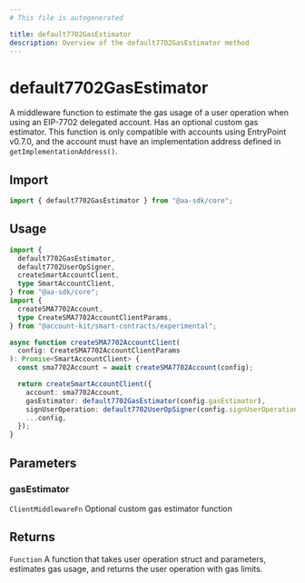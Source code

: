 ```yaml
---
# This file is autogenerated

title: default7702GasEstimator
description: Overview of the default7702GasEstimator method
---
```


# default7702GasEstimator

A middleware function to estimate the gas usage of a user operation when using an EIP-7702 delegated account. Has an optional custom gas estimator.
This function is only compatible with accounts using EntryPoint v0.7.0, and the account must have an implementation address defined in `getImplementationAddress()`.

## Import

```ts
import { default7702GasEstimator } from "@aa-sdk/core";
```

## Usage

```ts twoslash
import {
  default7702GasEstimator,
  default7702UserOpSigner,
  createSmartAccountClient,
  type SmartAccountClient,
} from "@aa-sdk/core";
import {
  createSMA7702Account,
  type CreateSMA7702AccountClientParams,
} from "@account-kit/smart-contracts/experimental";

async function createSMA7702AccountClient(
  config: CreateSMA7702AccountClientParams
): Promise<SmartAccountClient> {
  const sma7702Account = await createSMA7702Account(config);

  return createSmartAccountClient({
    account: sma7702Account,
    gasEstimator: default7702GasEstimator(config.gasEstimator),
    signUserOperation: default7702UserOpSigner(config.signUserOperation),
    ...config,
  });
}
```

## Parameters

### gasEstimator

`ClientMiddlewareFn`
Optional custom gas estimator function

## Returns

`Function`
A function that takes user operation struct and parameters, estimates gas usage, and returns the user operation with gas limits.
